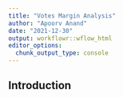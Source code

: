 ```yaml
---
title: "Votes Margin Analysis"
author: "Apoorv Anand"
date: "2021-12-30"
output: workflowr::wflow_html
editor_options:
  chunk_output_type: console
---
```


## Introduction


